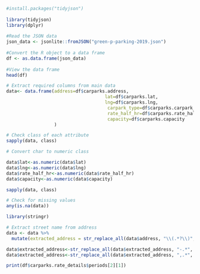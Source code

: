 ```{r}
#install.packages("tidyjson") 
  
library(tidyjson) 
library(dplyr) 
  
#Read the JSON data 
json_data <- jsonlite::fromJSON("green-p-parking-2019.json") 
  
#Convert the R object to a data frame 
df <- as.data.frame(json_data) 
  
#View the data frame 
head(df)

```
```{r}
# Extract required columns from main data
data<- data.frame(address=df$carparks.address,
                                     lat=df$carparks.lat,
                                     lng=df$carparks.lng,
                                      carpark_type=df$carparks.carpark_type_str,
                                      rate_half_hr=df$carparks.rate_half_hour,
                                      capacity=df$carparks.capacity
                  )
```

```{r}
# Check class of each attribute
sapply(data, class) 
```
```{r}
# Convert char to numeric class

data$lat<-as.numeric(data$lat)
data$lng<-as.numeric(data$lng)
data$rate_half_hr<-as.numeric(data$rate_half_hr)
data$capacity<-as.numeric(data$capacity)

```
```{r}
sapply(data, class) 
```

```{r}
# Check for missing values
any(is.na(data))
```

```{r}
library(stringr)

# Extract street name from address
data <- data %>%
  mutate(extracted_address = str_replace_all(data$address, "\\(.*?\\)",""))

data$extracted_address<-str_replace_all(data$extracted_address, "-.*", "")
data$extracted_address<-str_replace_all(data$extracted_address, ",.*", "")

```


```{r}
print(df$carparks.rate_details$periods[2][1])

```

